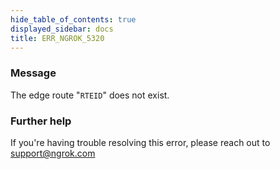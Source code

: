 ```yaml
---
hide_table_of_contents: true
displayed_sidebar: docs
title: ERR_NGROK_5320
---
```


### Message

The edge route "`RTEID`" does not exist.

<ErrorDetails />

### Further help

If you're having trouble resolving this error, please reach out to [support@ngrok.com](mailto:support@ngrok.com?subject=Help%20with%20ERR_NGROK_5320)
